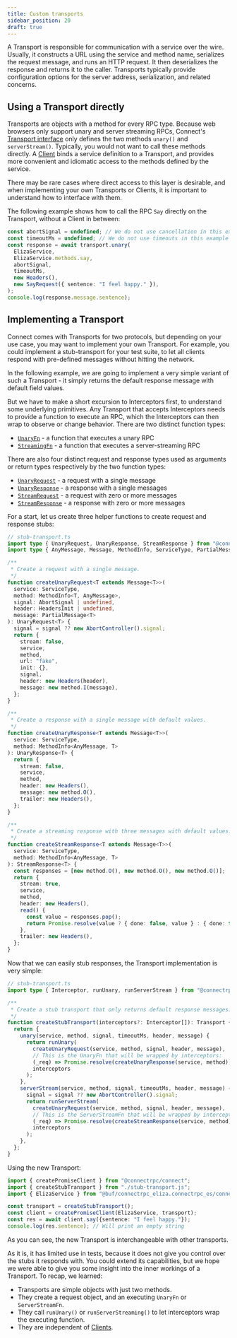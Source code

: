 ```yaml
---
title: Custom transports
sidebar_position: 20
draft: true
---
```


A Transport is responsible for communication with a service over the wire.
Usually, it constructs a URL using the service and method name, serializes
the request message, and runs an HTTP request. It then deserializes the
response and returns it to the caller. Transports typically provide
configuration options for the server address, serialization, and related
concerns.

## Using a Transport directly

Transports are objects with a method for every RPC type. Because web browsers
only support unary and server streaming RPCs, Connect's [Transport interface](https://github.com/connectrpc/connect-es/blob/614cf0b8278df83e4af22cd70201fd848d9d3ba4/packages/connect-web/src/transport.ts#L24)
only defines the two methods `unary()` and `serverStream()`. Typically, you
would not want to call these methods directly. A [Client](/docs/web/using-clients)
binds a service definition to a Transport, and provides more convenient and
idiomatic access to the methods defined by the service.

There may be rare cases where direct access to this layer is desirable, and
when implementing your own Transports or Clients, it is important to
understand how to interface with them.

The following example shows how to call the RPC `Say` directly on the
Transport, without a Client in between:

```ts
const abortSignal = undefined; // We do not use cancellation in this example
const timeoutMs = undefined; // We do not use timeouts in this example
const response = await transport.unary(
  ElizaService,
  ElizaService.methods.say,
  abortSignal,
  timeoutMs,
  new Headers(),
  new SayRequest({ sentence: "I feel happy." }),
);
console.log(response.message.sentence);
```

## Implementing a Transport

Connect comes with Transports for two protocols, but depending on your
use case, you may want to implement your own Transport. For example, you
could implement a stub-transport for your test suite, to let all clients
respond with pre-defined messages without hitting the network.

In the following example, we are going to implement a very simple variant
of such a Transport - it simply returns the default response message with
default field values.

But we have to make a short excursion to Interceptors first, to understand
some underlying primitives. Any Transport that accepts Interceptors needs to
provide a function to execute an RPC, which the Interceptors can then wrap
to observe or change behavior. There are two distinct function types:

- [`UnaryFn`](https://github.com/connectrpc/connect-es/blob/755dda7fdb9b9a70e70dd64e08771fa87c253fa9/packages/connect-core/src/interceptor.ts#L58) -
  a function that executes a unary RPC
- [`StreamingFn`](https://github.com/connectrpc/connect-es/blob/755dda7fdb9b9a70e70dd64e08771fa87c253fa9/packages/connect-core/src/interceptor.ts#L70) -
  a function that executes a server-streaming RPC

There are also four distinct request and response types used as arguments
or return types respectively by the two function types:

- [`UnaryRequest`](https://github.com/connectrpc/connect-es/blob/755dda7fdb9b9a70e70dd64e08771fa87c253fa9/packages/connect-core/src/interceptor.ts#L82) -
  a request with a single message
- [`UnaryResponse`](https://github.com/connectrpc/connect-es/blob/755dda7fdb9b9a70e70dd64e08771fa87c253fa9/packages/connect-core/src/interceptor.ts#L102) -
  a response with a single messages
- [`StreamRequest`](https://github.com/connectrpc/connect-es/blob/755dda7fdb9b9a70e70dd64e08771fa87c253fa9/packages/connect-core/src/interceptor.ts#L122) -
  a request with zero or more messages
- [`StreamResponse`](https://github.com/connectrpc/connect-es/blob/755dda7fdb9b9a70e70dd64e08771fa87c253fa9/packages/connect-core/src/interceptor.ts#L146) -
  a response with zero or more messages

For a start, let us create three helper functions to create request and
response stubs:

```ts
// stub-transport.ts
import type { UnaryRequest, UnaryResponse, StreamResponse } from "@connectrpc/connect";
import type { AnyMessage, Message, MethodInfo, ServiceType, PartialMessage } from "@bufbuild/protobuf";

/**
 * Create a request with a single message.
 */
function createUnaryRequest<T extends Message<T>>(
  service: ServiceType,
  method: MethodInfo<T, AnyMessage>,
  signal: AbortSignal | undefined,
  header: HeadersInit | undefined,
  message: PartialMessage<T>
): UnaryRequest<T> {
  signal = signal ?? new AbortController().signal;
  return {
    stream: false,
    service,
    method,
    url: "fake",
    init: {},
    signal,
    header: new Headers(header),
    message: new method.I(message),
  };
}

/**
 * Create a response with a single message with default values.
 */
function createUnaryResponse<T extends Message<T>>(
  service: ServiceType,
  method: MethodInfo<AnyMessage, T>
): UnaryResponse<T> {
  return {
    stream: false,
    service,
    method,
    header: new Headers(),
    message: new method.O(),
    trailer: new Headers(),
  };
}

/**
 * Create a streaming response with three messages with default values.
 */
function createStreamResponse<T extends Message<T>>(
  service: ServiceType,
  method: MethodInfo<AnyMessage, T>
): StreamResponse<T> {
  const responses = [new method.O(), new method.O(), new method.O()];
  return {
    stream: true,
    service,
    method,
    header: new Headers(),
    read() {
      const value = responses.pop();
      return Promise.resolve(value ? { done: false, value } : { done: true });
    },
    trailer: new Headers(),
  };
}
```

Now that we can easily stub responses, the Transport implementation is very
simple:

```ts
// stub-transport.ts
import type { Interceptor, runUnary, runServerStream } from "@connectrpc/connect-web";

/**
 * Create a stub transport that only returns default response messages.
 */
function createStubTransport(interceptors?: Interceptor[]): Transport {
  return {
    unary(service, method, signal, timeoutMs, header, message) {
      return runUnary(
        createUnaryRequest(service, method, signal, header, message),
        // This is the UnaryFn that will be wrapped by interceptors:
        (_req) => Promise.resolve(createUnaryResponse(service, method)),
        interceptors
      );
    },
    serverStream(service, method, signal, timeoutMs, header, message) {
      signal = signal ?? new AbortController().signal;
      return runServerStream(
        createUnaryRequest(service, method, signal, header, message),
        // This is the ServerStreamFn that will be wrapped by interceptors:
        (_req) => Promise.resolve(createStreamResponse(service, method)),
        interceptors
      );
    },
  };
}
```

Using the new Transport:

```ts
import { createPromiseClient } from "@connectrpc/connect";
import { createStubTransport } from "./stub-transport.js";
import { ElizaService } from "@buf/connectrpc_eliza.connectrpc_es/connectrpc/eliza/v1/eliza_connect";

const transport = createStubTransport();
const client = createPromiseClient(ElizaService, transport);
const res = await client.say({sentence: "I feel happy."});
console.log(res.sentence); // Will print an empty string
```

As you can see, the new Transport is interchangeable with other transports.

As it is, it has limited use in tests, because it does not give you control
over the stubs it responds with. You could extend its capabilities, but we
hope we were able to give you some insight into the inner workings of a
Transport. To recap, we learned:
- Transports are simple objects with just two methods.
- They create a request object, and an executing `UnaryFn` or `ServerStreamFn`.
- They call `runUnary()` or `runServerStreaming()` to let interceptors wrap the executing function.
- They are independent of [Clients](/docs/web/using-clients).

